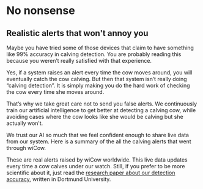 
# No nonsense

## Realistic alerts that won't annoy you

Maybe you have tried some of those devices that claim to have something like 
99% accuracy in calving detection. You are probably reading this because you 
weren’t really satisfied with that experience.

Yes, if a system raises an alert every time the cow moves around, 
you will eventually catch the cow calving. But then that system isn’t 
really doing “calving detection”. It is simply making you do the 
hard work of checking the cow every time she moves around.

That’s why we take great care not to send you false alerts. 
We continuously train our artificial intelligence to get better 
at detecting a calving cow, while avoiding cases where the cow 
looks like she would be calving but she actually won’t.

We trust our AI so much that we feel confident enough 
to share live data from our system. Here is a summary 
of the all the calving alerts that went through wiCow.

<AlertsSummary/>

These are real alerts raised by wiCow worldwide. This live data 
updates every time a cow calves under our watch. Still, if you 
prefer to be more scientific about it, just read the 
[research paper about our detection accuracy](/#), 
written in Dortmund University.